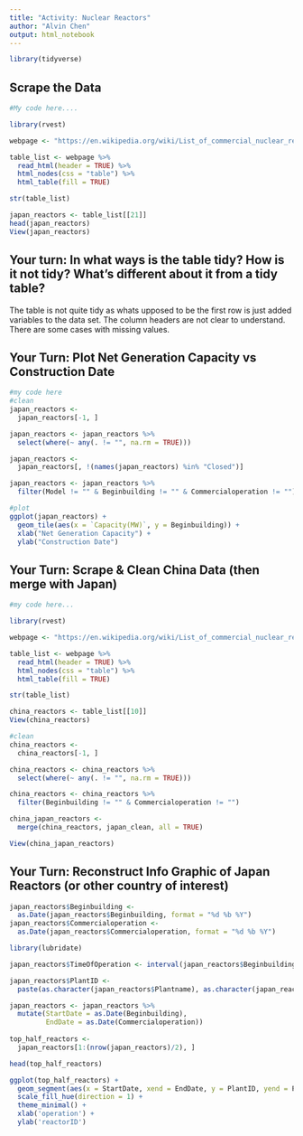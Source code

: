 ```yaml
---
title: "Activity: Nuclear Reactors"
author: "Alvin Chen"
output: html_notebook
---
```


```r
library(tidyverse)

```

## Scrape the Data 

```r
#My code here....

library(rvest)

webpage <- "https://en.wikipedia.org/wiki/List_of_commercial_nuclear_reactors"

table_list <- webpage %>%
  read_html(header = TRUE) %>%
  html_nodes(css = "table") %>%
  html_table(fill = TRUE)

str(table_list)

japan_reactors <- table_list[[21]]
head(japan_reactors)
View(japan_reactors)

```


## Your turn: In what ways is the table tidy? How is it not tidy? What’s different about it from a tidy table?

The table is not quite tidy as whats upposed to be the first row is just added variables to the data set. The column headers are not clear to understand. There are some cases with missing values. 

## Your Turn: Plot Net Generation Capacity vs Construction Date

```r
#my code here
#clean
japan_reactors <-
  japan_reactors[-1, ] 

japan_reactors <- japan_reactors %>%
  select(where(~ any(. != "", na.rm = TRUE)))

japan_reactors <- 
  japan_reactors[, !(names(japan_reactors) %in% "Closed")]

japan_reactors <- japan_reactors %>%
  filter(Model != "" & Beginbuilding != "" & Commercialoperation != "")

#plot
ggplot(japan_reactors) +
  geom_tile(aes(x = `Capacity(MW)`, y = Beginbuilding)) +
  xlab("Net Generation Capacity") +
  ylab("Construction Date")

```


## Your Turn: Scrape & Clean China Data (then merge with Japan)

```r
#my code here... 

library(rvest)

webpage <- "https://en.wikipedia.org/wiki/List_of_commercial_nuclear_reactors"

table_list <- webpage %>%
  read_html(header = TRUE) %>%
  html_nodes(css = "table") %>%
  html_table(fill = TRUE)

str(table_list)

china_reactors <- table_list[[10]]
View(china_reactors)

#clean
china_reactors <-
  china_reactors[-1, ] 

china_reactors <- china_reactors %>%
  select(where(~ any(. != "", na.rm = TRUE)))

china_reactors <- china_reactors %>%
  filter(Beginbuilding != "" & Commercialoperation != "")

china_japan_reactors <-
  merge(china_reactors, japan_clean, all = TRUE)

View(china_japan_reactors)
```


## Your Turn: Reconstruct Info Graphic of Japan Reactors (or other country of interest)

```r
japan_reactors$Beginbuilding <- 
  as.Date(japan_reactors$Beginbuilding, format = "%d %b %Y")
japan_reactors$Commercialoperation <- 
  as.Date(japan_reactors$Commercialoperation, format = "%d %b %Y")

library(lubridate)

japan_reactors$TimeOfOperation <- interval(japan_reactors$Beginbuilding, japan_reactors$Commercialoperation)

japan_reactors$PlantID <- 
  paste(as.character(japan_reactors$Plantname), as.character(japan_reactors$UnitNo.), sep = " ")

japan_reactors <- japan_reactors %>%
  mutate(StartDate = as.Date(Beginbuilding),
         EndDate = as.Date(Commercialoperation))
  
top_half_reactors <-
  japan_reactors[1:(nrow(japan_reactors)/2), ]

head(top_half_reactors)

ggplot(top_half_reactors) +
  geom_segment(aes(x = StartDate, xend = EndDate, y = PlantID, yend = PlantID, size = Status, color = Type)) +
  scale_fill_hue(direction = 1) +
  theme_minimal() +
  xlab('operation') +
  ylab('reactorID')



```
